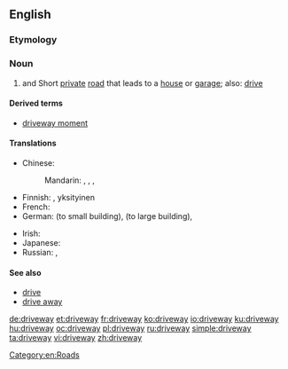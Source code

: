 ==English==

===Etymology===
{{compound|drive|way|lang=en}}

===Noun===
{{wikipedia}}
{{en-noun}}

# {{context|UK|lang=en}} and {{context|US|lang=en}} Short [[private]] [[road]] that leads to a [[house]] or [[garage]]; {{context|UK|lang=en}} also: [[drive]]

====Derived terms====
*[[driveway moment]]

====Translations====
{{trans-top|short private road that leads to a house or garage}}
* Chinese:
*: Mandarin: {{t+|cmn|車道|sc=Hani}}, {{t+|cmn|车道|tr=chēdào|sc=Hani}}, {{t|cmn|專用支路|sc=Hani}}, {{t|cmn|专用支路|tr=zhuānyòngzhīlù|sc=Hani}}
* Finnish: {{t|fi|pihatie}}, yksityinen {{t|fi|ajotie}}
* French: {{t+|fr|allée}}
* German: {{t+|de|Einfahrt|f}} (to small building), {{t+|de|Auffahrt|f}} (to large building), {{t|de|Zufahrt|f}} 
{{trans-mid}}
* Irish: {{t|ga|cabhsán|m}}
* Japanese: {{t|ja|私道|tr=しどう, shidō|sc=Jpan}}
* Russian: {{t|ru|подъездная дорожка|f|tr=pod”jezdnája doróžka|sc=Cyrl}}, {{t+|ru|проезд|m|tr=projézd|sc=Cyrl}}
{{trans-bottom}}

====See also====
* [[drive]] {{qualifier|British}}
* [[drive away]]

[[Category:en:Roads]]

[[de:driveway]]
[[et:driveway]]
[[fr:driveway]]
[[ko:driveway]]
[[io:driveway]]
[[ku:driveway]]
[[hu:driveway]]
[[oc:driveway]]
[[pl:driveway]]
[[ru:driveway]]
[[simple:driveway]]
[[ta:driveway]]
[[vi:driveway]]
[[zh:driveway]]